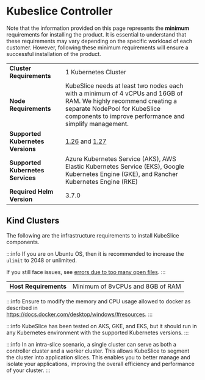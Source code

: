 # Kubeslice Controller
Note that the information provided on this page represents the **minimum** requirements 
for installing the product. It is essential to understand that these requirements may vary 
depending on the specific workload of each customer. However, following these minimum 
requirements will ensure a successful installation of the product.

|                                   |                                                                                                                                                                                                              |
| --------------------------------- | ------------------------------------------------------------------------------------------------------------------------------------------------------------------------------------------------------------ |
| **Cluster Requirements**          | 1 Kubernetes Cluster                                                                                                                                                                                         |
| **Node Requirements**             | KubeSlice needs at least two nodes each with a minimum of 4 vCPUs and 16GB of RAM. We highly recommend creating a separate NodePool for KubeSlice components to improve performance and simplify management. |
| **Supported Kubernetes Versions** | [1.26](https://v1-26.docs.kubernetes.io/) and [1.27](https://kubernetes.io/docs/home/supported-doc-versions/)                                                                                                |
| **Supported Kubernetes Services** | Azure Kubernetes Service (AKS), AWS Elastic Kubernetes Service (EKS), Google Kubernetes Engine (GKE), and Rancher Kubernetes Engine (RKE)                                                                    |
| **Required Helm Version**         | 3.7.0                                                                                                                                                                                                        |


## Kind Clusters 
The following are the infrastructure requirements to install KubeSlice
components.

:::info
If you are on Ubuntu OS, then it is recommended to increase the `ulimit`
to 2048 or unlimited.

If you still face issues, see [errors due to too many open files](https://kind.sigs.k8s.io/docs/user/known-issues/#pod-errors-due-to-too-many-open-files).
:::

|                                         |                           |
|-----------------------------------------|---------------------------|
| **Host Requirements**               | Minimum of 8vCPUs and 8GB of RAM  |

:::info
Ensure to modify the memory and CPU usage allowed to docker as described in           
https://docs.docker.com/desktop/windows/#resources. 
::: 

:::info
KubeSlice has been tested on AKS, GKE, and EKS, but it should run in any Kubernetes
environment with the supported Kubernetes versions.
:::

:::info
In an intra-slice scenario, a single cluster can serve as both a controller cluster and a 
worker cluster. This allows KubeSlice to segment the cluster into application slices. This 
enables you to better manage and isolate your applications, improving the overall efficiency 
and performance of your cluster.
:::